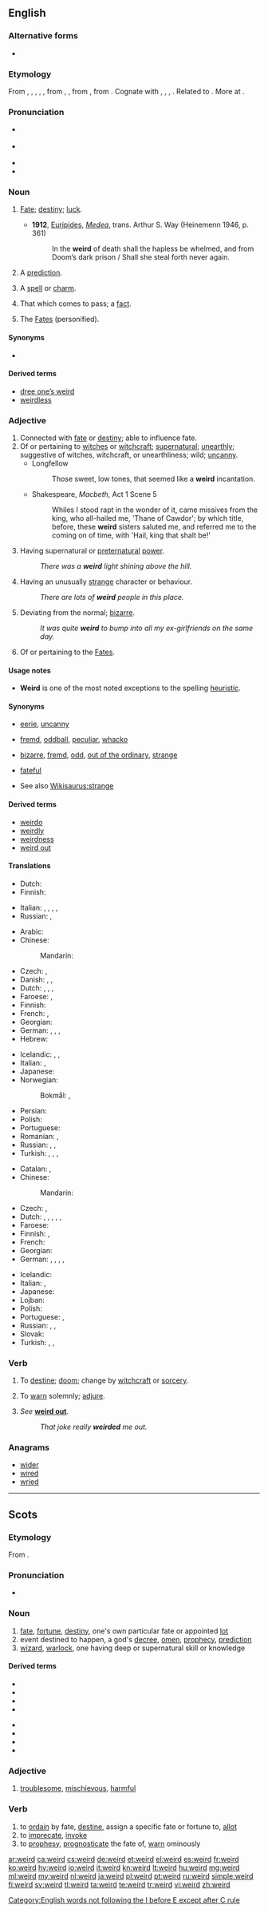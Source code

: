 ==English==
{{was wotd|2007|March|5}}

===Alternative forms===
* {{l|en|wierd}} {{qualifier|obsolete}}

===Etymology===
From {{etyl|enm|en}} {{term|werde|lang=enm}}, {{term|wierde|lang=enm}}, {{term|wirde|lang=enm}}, {{term|wyrede|lang=enm}}, {{term|wurde|lang=enm}}, from {{etyl|ang|en}} {{term|wyrd|lang=ang}}, {{term|wurd||that which happens, fate, chance, fortune, destiny, Fate, the Fates, Providence, event, phenomenon, transaction, fact, deed|lang=ang}}, from {{etyl|gem-pro|en}} {{m|gem-pro|*wurdiz||fate, destiny}}, from {{etyl|ine-pro|en}} {{m|ine-pro|*wert-||to turn, wind}}. Cognate with {{etyl|gml|-}} {{term|wrd|lang=gml}}, {{term|wrth||fate, death|lang=gml}}, {{etyl|gmh|-}} {{term|wurt||fate, death|lang=gmh}}, {{etyl|is|-}} {{term|urður||fate|lang=is}}. Related to {{etyl|ang|-}} {{term|weorþan||to become|lang=ang}}. More at {{l|en|worth}}.

===Pronunciation===
* {{a|RP}} {{IPA|/wɪəd/|lang=en}}
* {{a|US}} {{IPA|/wiɚd/|/wɪɚd/|lang=en}}
* {{audio|en-us-weird.ogg|Audio (US)|lang=en}}
* {{rhymes|ɪə(r)d|lang=en}}

===Noun===
{{en-noun}}

# {{context|archaic|lang=en}} [[Fate]]; [[destiny]]; [[luck]].
#* '''1912''', [[w:Euripides|Euripides]], ''[[s:Medea|Medea]]'', trans. Arthur S. Way (Heinemenn 1946, p. 361)
#*: In the '''weird''' of death shall the hapless be whelmed, and from Doom’s dark prison / Shall she steal forth never again.
# A [[prediction]].
# {{context|obsolete|Scotland|lang=en}} A [[spell]] or [[charm]].
#: {{rfquotek|Sir Walter Scott}}
# That which comes to pass; a [[fact]].
# {{context|archaic|in the plural|lang=en}} The [[Fates]] (personified).

====Synonyms====
* {{l|en|orlay}}

====Derived terms====
* [[dree one’s weird]]
* [[weirdless]]

===Adjective===
{{en-adj|er}}

# Connected with [[fate]] or [[destiny]]; able to influence fate.
# Of or pertaining to [[witch]]es or [[witchcraft]]; [[supernatural]]; [[unearthly]]; suggestive of witches, witchcraft, or unearthliness; wild; [[uncanny]].
#* Longfellow
#*: Those sweet, low tones, that seemed like a '''weird''' incantation.
#* Shakespeare, ''Macbeth'', Act 1 Scene 5
#*: Whiles I stood rapt in the wonder of it, came missives from the king, who all-hailed me, 'Thane of Cawdor'; by which title, before, these '''weird''' sisters saluted me, and referred me to the coming on of time, with 'Hail, king that shalt be!'
# Having supernatural or [[preternatural]] [[power]].
#: ''There was a '''weird''' light shining above the hill.''
# Having an unusually [[strange]] character or behaviour.
#: ''There are lots of '''weird''' people in this place.''
# Deviating from the normal; [[bizarre]].
#: ''It was quite '''weird''' to bump into all my ex-girlfriends on the same day.''
# {{context|archaic|lang=en}} Of or pertaining to the [[Fates]].

====Usage notes====
* '''Weird''' is one of the most noted exceptions to the {{w|I before E except after C}} spelling [[heuristic]].

====Synonyms====
* {{sense|having supernatural or preternatural power}} [[eerie]], [[uncanny]]
* {{sense|unusually strange in character or behaviour}} [[fremd]], [[oddball]], [[peculiar]], [[whacko]]
* {{sense|deviating from the normal}} [[bizarre]], [[fremd]], [[odd]], [[out of the ordinary]], [[strange]]
* {{sense|of or pertaining to the Fates}} [[fateful]]
* See also [[Wikisaurus:strange]]

====Derived terms====
* [[weirdo]]
* [[weirdly]]
* [[weirdness]]
* [[weird out]]

====Translations====
{{trans-top|having supernatural or preternatural power}}
* Dutch: {{t+|nl|bovennatuurlijk}}
* Finnish: {{t|fi|yliluonnollinen}}
{{trans-mid}}
* Italian: {{t+|it|anormale}}, {{t+|it|surreale}}, {{t|it|paranormale}}, {{t+|it|innaturale}}, {{t|it|fuori dall'ordinario}}
* Russian: {{t+|ru|потусторонний|tr=potustorónnij|sc=Cyrl}}, {{t+|ru|сверхъестественный|tr=sverxʺjestéstvennyj|sc=Cyrl}}
{{trans-bottom}}

{{trans-top|having an unusually strange character or behaviour}}
* Arabic: {{t|ar|عجيب|tr=ʿajīb|sc=Arab}}
* Chinese:
*: Mandarin: {{t+|cmn|奇怪|tr=qíguài|sc=Hani}}
* Czech: {{t+|cs|divný}}, {{t+|cs|zvláštní}}
* Danish: {{t|da|mærkelig}}, {{t|da|besynderlig}}, {{t|da|ejendommelig}}
* Dutch: {{t+|nl|vreemd}}, {{t+|nl|raar}}, {{t+|nl|bizar}}, {{t+|nl|eigenaardig}}
* Faroese: {{t|fo|løgin|m|f}}, {{t|fo|løgið|n}}
* Finnish: {{t+|fi|outo}}
* French: {{t+|fr|bizarre}}, {{t+|fr|étrange}}
* Georgian: {{t-needed|ka}}
* German: {{t+|de|seltsam}}, {{t+|de|komisch}}, {{t+|de|eigenartig}}, {{t+|de|merkwürdig}}
* Hebrew: {{t+|he|מוזר|sc=Hebr}}
{{trans-mid}}
* Icelandic: {{t+|is|skrýtinn|m}}, {{t|is|skrýtin|f}}, {{t|is|skrýtið|n}}
* Italian: {{t+|it|strano}}, {{t+|it|bizzarro}}
* Japanese: {{t+|ja|変|tr=[[へん]], hen}}
* Norwegian:
*: Bokmål: {{t+|nb|underlig}}, {{t+|nb|merkelig}}
* Persian: {{t+|fa|عجیب|tr='ajib|sc=fa-Arab}}
* Polish: {{t+|pl|dziwny|m}}
* Portuguese: {{t+|pt|estranho}}
* Romanian: {{t+|ro|straniu}}, {{t+|ro|ciudat}}
* Russian: {{t+|ru|странный|tr=stránnyj|sc=Cyrl}}, {{t+|ru|причудливый|tr=pričúdlivyj|sc=Cyrl}}, {{t+|ru|чудной|tr=čudnój|sc=Cyrl}}
* Turkish: {{t+|tr|acaip}}, {{t+|tr|garip}}, {{t+|tr|tuhaf}}, {{t+|tr|yadırgatıcı}}
{{trans-bottom}}

{{trans-top|deviating from the normal; bizarre}}
* Catalan: {{t+|ca|rar}},  {{t+|ca|estrany}}
* Chinese:
*: Mandarin: {{t+|cmn|奇怪|tr=qíguài|sc=Hani}}
* Czech: {{t+|cs|divný}}, {{t+|cs|zvláštní}}
* Dutch: {{t+|nl|vreemd}}, {{t+|nl|raar}}, {{t+|nl|ongewoon}}, {{t+|nl|bizar}}, {{t+|nl|eigenaardig}}, {{t+|nl|merkwaardig}}
* Faroese: {{t|fo|løgin|m}}
* Finnish: {{t+|fi|outo}}, {{t+|fi|kummallinen}}
* French: {{t+|fr|bizarre|m|f}}
* Georgian: {{t-needed|ka}}
* German: {{t+|de|eigenartig}}, {{t+|de|merkwürdig}}, {{t+|de|sonderbar}}, {{t+|de|seltsam}}, {{t+|de|bizarr}}
{{trans-mid}}
* Icelandic: {{t+|is|kynlegur|m}}
* Italian: {{t+|it|bizzarro}}, {{t+|it|bislacco|m}}
* Japanese: {{t+|ja|変|tr=[[へん]], hen}}
* Lojban: {{t+|jbo|cizra}}
* Polish: {{t+|pl|dziwaczny|m}}
* Portuguese: {{t+|pt|estranho}}, {{t+|pt|bizarro}}
* Russian: {{t+|ru|странный|tr=stránnyj|sc=Cyrl}}, {{t+|ru|причудливый|tr=pričúdlivyj|sc=Cyrl}}, {{t+|ru|чудной|tr=čudnój|sc=Cyrl}}
* Slovak: {{t|sk|divný|m}}
* Turkish: {{t+|tr|garip}}, {{t+|tr|tuhaf}}, {{t+|tr|acaip}}
{{trans-bottom}}

{{trans-top|archaic: of or pertaining to the Fates}}
{{trans-mid}}
{{trans-bottom}}

===Verb===
{{en-verb}}

# {{context|transitive|lang=en}} To [[destine]]; [[doom]]; change by [[witchcraft]] or [[sorcery]].
# {{context|transitive|lang=en}} To [[warn]] solemnly; [[adjure]].
# {{context|transitive|lang=en}} ''See'' '''[[weird out]]'''.
#: ''That joke really '''weirded''' me out.''

===Anagrams===
* [[wider#English|wider]]
* [[wired#English|wired]]
* [[wried#English|wried]]

[[Category:English words not following the I before E except after C rule]]

----

==Scots==

===Etymology===
From {{etyl|ang|sco}} {{term|wyrd||fate, destiny|lang=ang}}.

===Pronunciation===
* {{IPA|/wird/|[wi:rd]|lang=sco}}

===Noun===
{{sco-noun}}

# [[fate]], [[fortune]], [[destiny]], one's own particular fate or appointed [[lot]]
# event destined to happen, a god's [[decree]], [[omen]], [[prophecy]], [[prediction]]
# [[wizard]], [[warlock]], one having deep or supernatural skill or knowledge

====Derived terms====
{{der-top}}
* {{l|sco|dree one's weird|gloss=endure one's fate}}
* {{l|sco|weirdie|gloss=the smallest or least thriving of a brood}}
* {{l|sco|weirdly|gloss=lucky, of prosperous or sinister fate, magical, eerie, dismal}}
* {{l|sco|wanweird|gloss=unhappy fate}}
{{der-mid}}
* {{l|sco|weirdfu|gloss=fateful, fraught with the supernatural}}
* {{l|sco|weirdless|gloss=unfortunate, ill-fated, inept, incapable}}
* {{l|sco|weirdman|gloss=soothsayer}}
* {{l|sco|weirdwife|gloss=prophetess, fortune-teller}}
{{der-bottom}}

===Adjective===
{{sco-adj}}

# [[troublesome]], [[mischievous]], [[harmful]]

===Verb===
{{sco-verb|weirds|weirdin|weirdit|weirdit}}

# to [[ordain]] by fate, [[destine]], assign a specific fate or fortune to, [[allot]]
# to [[imprecate]], [[invoke]]
# to [[prophesy]], [[prognosticate]] the fate of, [[warn]] ominously

[[ar:weird]]
[[ca:weird]]
[[cs:weird]]
[[de:weird]]
[[et:weird]]
[[el:weird]]
[[es:weird]]
[[fr:weird]]
[[ko:weird]]
[[hy:weird]]
[[io:weird]]
[[it:weird]]
[[kn:weird]]
[[lt:weird]]
[[hu:weird]]
[[mg:weird]]
[[ml:weird]]
[[my:weird]]
[[nl:weird]]
[[ja:weird]]
[[pl:weird]]
[[pt:weird]]
[[ru:weird]]
[[simple:weird]]
[[fi:weird]]
[[sv:weird]]
[[tl:weird]]
[[ta:weird]]
[[te:weird]]
[[tr:weird]]
[[vi:weird]]
[[zh:weird]]